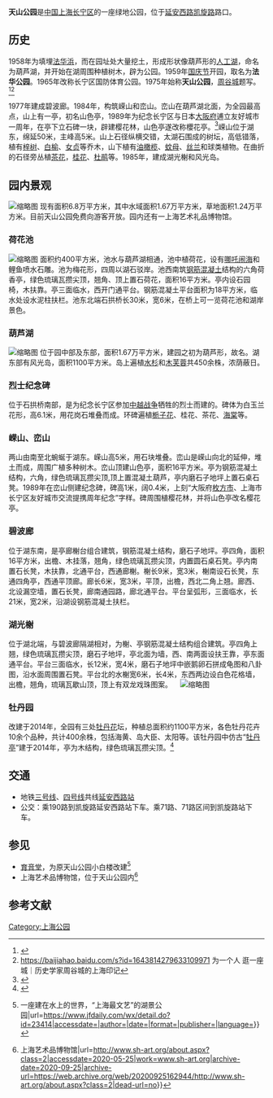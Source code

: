 {{Infobox park|name=天山公园|image=South Gate of Tianshan Park, Shanghai, Jan 2022.jpg|image_size=300px|image_caption=天山公园南门|location=上海市长宁区延安西路1731号|created=1958年|open=1959年10月1日|status=全年开放}}

'''天山公园'''是[[中国|中国]][[上海|上海]][[长宁区|长宁区]]的一座绿地公园，位于[[延安路_(上海)|延安西路]][[凯旋路|凯旋路]]路口。

==历史==
1958年为填埋[[法华浜|法华浜]]，而在园址处大量挖土，形成形状像葫芦形的[[人工湖|人工湖]]，命名为葫芦湖，并开始在湖周围种植树木，辟为公园。1959年[[中华人民共和国国庆节|国庆节]]开园，取名为'''法华公园'''。1965年改称长宁区国防体育公园。1975年始称'''天山公园'''，[[周谷城|周谷城]]题写。<ref>{{Cite web|title=上海园林志->--大事记|url=http://www.shtong.gov.cn/Newsite/node2/node2245/node69854/node69858/index.html|accessdate=|author=|date=|format=|publisher=|language=|archive-date=2015-09-26|archive-url=https://web.archive.org/web/20150926015311/http://www.shtong.gov.cn/Newsite/node2/node2245/node69854/node69858/index.html|dead-url=no}}</ref><ref>https://baijiahao.baidu.com/s?id=1643814279633109971 为一个人 逛一座城｜历史学家周谷城的上海印记</ref>

1977年建成碧波廊。1984年，构筑嵘山和峦山。峦山在葫芦湖北面，为全园最高点，山上有一亭，初名山色亭，1989年为纪念长宁区与日本[[大阪府|大阪府]]逋立友好城市一周年，在亭下立石碑一块，辟建樱花林，山色亭遂改称櫻花亭。<ref>{{Cite web|title=上海长宁区门户网站 天山风貌 天山公园|url=http://www.shcn.gov.cn/art/2013/7/9/art_5954_317973.html|accessdate=2020-05-25|work=www.shcn.gov.cn}}</ref>嵘山位于湖东，绵延50米，主峰高5米。山上石径纵横交错，太湖石围成的树坛，高低错落，植有[[梓树|梓树]]、[[白榆|白榆]]、[[女楨|女贞]]等乔木，山下植有[[油橄欖|油橄榄]]、[[蚊母树|蚊母]]、[[丝兰|丝兰]]和球类植物。在曲折的石径旁丛植[[山茶花|茶花]]，[[桂花|桂花]]、[[杜鹃花科|杜鹃]]等。1985年，建成湖光榭和风光岛。  

==园内景观==
[[File:East_Gate_of_Tianshan_Park,_Shanghai,_Jan_2022.jpg|缩略图]]
现有面积6.8万平方米，其中水域面积1.67万平方米，草地面积1.24万平方米。目前天山公园免费向游客开放。园内还有一上海艺术礼品博物馆。

=== 荷花池 ===
[[File:Lotus_Lake_in_Tianshan_Park,_Shanghai,_Jan_2022.jpg|缩略图]]
面积约400平方米，池水与葫芦湖相通，池中植荷花，设有[[哪吒闹海|哪吒闹海]]和鲤鱼喷水石雕。池为梅花形，四周以湖石驳岸。池西南筑[[钢筋混凝土|钢筋混凝土]]结构的六角荷香亭，绿色琉璃瓦攒尖顶，翘角、顶上置石荷花，面积16平方米。亭内设石园椅，木扶靠。亭三面临水，西开门通平台。钢筋混凝土平台面积为18平方米，临水处设水泥柱扶栏。池东北端石拱桥长30米，宽6米，在桥上可一览荷花池和湖岸景色。

=== 葫芦湖 ===
[[File:Gourd_Lake_in_Tianshan_Park,_Shanghai,_Jan_2022.jpg|缩略图]]
位于园中部及东部，面积1.67万平方米，建园之初为葫芦形，故名。湖东部有风光岛，面积1100平方米。岛上遍植[[水杉|水杉]]和[[木芙蓉|木芙蓉]]共450余株，浓荫蔽日。 

=== 烈士纪念碑 ===
位于石拱桥南部，是为纪念长宁区参加[[中越战争|中越战争]]牺牲的烈士而建的。碑体为白玉兰花形，高6.1米，用花岗石堆叠而成。环碑遍植[[栀子花|栀子花]]、桂花、茶花、[[海棠_(苹果属)|海棠]]等。

=== 嵘山、峦山 ===
两山由南至北蜿蜒于湖东。嵘山高5米，用石块堆叠。峦山是嵘山向北的延伸，堆土而成，周围广植多种树木。峦山顶建山色亭，面积16平方米。亭为钢筋混凝土结构，六角，绿色琉璃瓦攒尖顶,顶上置混凝土葫芦，亭内磨石子地坪上置石桌石凳。1989年在峦山侧建纪念碑，碑高1米，阔0.4米，上刻“大阪府[[枚方市|枚方市]]、上海市长宁区友好城市交流提携周年纪念”字样。碑周围植樱花林，并将山色亭改名樱花亭。 

=== 碧波廊 ===
位于湖东南，是亭廊榭台组合建筑，钢筋混凝土结构，磨石子地坪。亭四角，面积16平方米，出檐、木挂落，翘角，绿色琉璃瓦攒尖顶，内置圆石桌石凳。亭内南置石长凳，木扶靠，北通平台，西通廊榭。榭长9米，宽3米，榭南设石长凳，东通四角亭，西通平顶廊。廊长6米，宽3米，平顶，出檐，西北二角上翘。廊西、北设漏空墙，置石长凳，廊南通园路，廊北通平台。平台呈弧形，三面临水，长21米，宽2米，沿湖设钢筋混凝土扶栏。   

=== 湖光榭 ===
位于湖北端，与碧波廊隔湖相对，为榭、亭钢筋混凝土结构组合建筑。亭四角上翘，绿色琉璃瓦攒尖顶，磨石子地坪，亭北面为墙，西、南两面设扶王靠，亭东面通平台。平台三面临水，长12米，宽4米，磨石子地坪中嵌鹅卵石拼成龟图和八卦图，沿水面周围置石凳。平台北的水榭宽6米，长4米，东西两边设白色花格墙，出檐，翘角，琉璃瓦歇山顶，顶上有双龙戏珠图案。   
[[File:Mudan_Pavilion_in_Tianshan_Park,Shanghai,Jan_2022.jpg|缩略图]]

=== 牡丹园 ===
改建于2014年，全园有三处[[牡丹|牡丹花]]坛，种植总面积约1100平方米，各色牡丹花卉10余个品种，共计400余株，包括海黄、岛大臣、太阳等。该牡丹园中仿古“[[牡丹亭|牡丹亭]]”建于2014年，亭为木结构，绿色琉璃瓦攒尖顶。<ref>{{Cite web|title=公园信息 - 上海绿化市容局|url=http://lhsr.sh.gov.cn//sites/wuzhangai_lhsr/gongyuan_neirong.aspx?CtgId=39ac7fdf-d3dc-4484-b94f-c2f0054910f4&InfoId=6ca6f62c-42ec-4ad4-b312-828b9682683a|accessdate=2020-05-25|work=lhsr.sh.gov.cn}}{{Dead link|date=2020年7月 |bot=InternetArchiveBot |fix-attempted=yes }}</ref>

==交通==
*地铁[[上海轨道交通三号线|三号线]]、[[上海轨道交通四号线|四号线]]共线[[延安西路站_(上海市)|延安西路站]]
*公交：乘190路到凯旋路延安西路站下车。乘71路、71路区间到凯旋路站下车。

== 参见 ==

* [[育音堂|育音堂]]，为原天山公园小白楼改建<ref>{{Cite web|title=长宁 {{!}} 一座建在水上的世界，“上海最文艺”的湖景公园|url=https://www.jfdaily.com/wx/detail.do?id=23414|accessdate=|author=|date=|format=|publisher=|language=}}</ref>
* 上海艺术品博物馆，位于天山公园内<ref>{{Cite web|title=本馆介绍{{!}}上海艺术品博物馆|url=http://www.sh-art.org/about.aspx?class=2|accessdate=2020-05-25|work=www.sh-art.org|archive-date=2020-09-25|archive-url=https://web.archive.org/web/20200925162944/http://www.sh-art.org/about.aspx?class=2|dead-url=no}}</ref>

== 参考文献 ==
<references />

{{上海公园}}
[[Category:上海公园|Category:上海公园]]